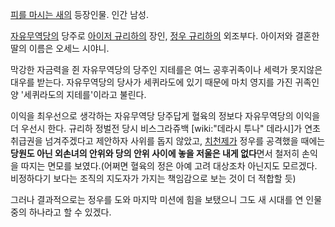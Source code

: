 [[피를 마시는 새]]의 등장인물. 인간 남성.

[[자유무역당]]의 당주로 [[아이저 규리하]]의 장인, [[정우 규리하]]의 외조부다. 아이저와 결혼한 딸의 이름은 오세느 시야니.

막강한 자금력을 쥔 자유무역당의 당주인 지테를은 여느 공후귀족이나 세력가 못지않은 대우를 받는다. 자유무역당의 당사가 세퀴라도에 있기 때문에 마치 영지를 가진 귀족인양 '세퀴라도의 지테를'이라고 불린다.

이익을 최우선으로 생각하는 자유무역당 당주답게 혈육의 정보다 자유무역당의 이익을 더 우선시 한다. 규리하 정벌전 당시 비스그라쥬백 [wiki:"데라시 투나" 데라시]가 연초 취급권을 넘겨주겠다고 제안하자 사위를 돕지 않았고, [[치천제]]가 정우를 공격했을 때에는 '''당원도 아닌 외손녀의 안위와 당의 안위 사이에 놓을 저울은 내게 없다'''면서 철저히 손익을 따지는 면모를 보였다.(어쩌면 혈육의 정은 아예 고려 대상조차 아닌지도 모르겠다. 비정하다기 보다는 조직의 지도자가 가지는 책임감으로 보는 것이 더 적합할 듯)

그러나 결과적으로는 정우를 도와 마지막 미션에 힘을 보탰으니 그도 새 시대를 연 인물 중의 하나라고 할 수 있겠다.
